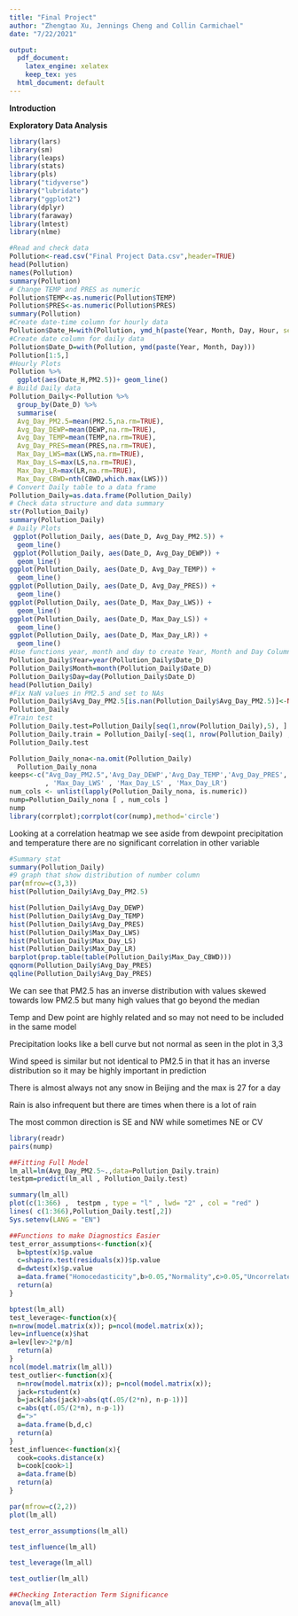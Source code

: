 ---
title: "Final Project"
author: "Zhengtao Xu, Jennings Cheng and Collin Carmichael"
date: "7/22/2021"

output:
  pdf_document: 
    latex_engine: xelatex
    keep_tex: yes
  html_document: default
---


**Introduction**

**Exploratory Data Analysis**


```{r include=FALSE}
library(lars)
library(sm)
library(leaps)
library(stats)
library(pls)
library("tidyverse")
library("lubridate")
library("ggplot2")
library(dplyr)
library(faraway)
library(lmtest)
library(nlme)
```

```{r include=FALSE}
#Read and check data
Pollution<-read.csv("Final Project Data.csv",header=TRUE)
head(Pollution)
names(Pollution)
summary(Pollution)
# Change TEMP and PRES as numeric
Pollution$TEMP<-as.numeric(Pollution$TEMP)
Pollution$PRES<-as.numeric(Pollution$PRES)
summary(Pollution)
#Create date-time column for hourly data
Pollution$Date_H=with(Pollution, ymd_h(paste(Year, Month, Day, Hour, sep= ' ')))
#Create date column for daily data
Pollution$Date_D=with(Pollution, ymd(paste(Year, Month, Day)))
Pollution[1:5,]
#Hourly Plots
Pollution %>% 
  ggplot(aes(Date_H,PM2.5))+ geom_line()
# Build Daily data
Pollution_Daily<-Pollution %>%
  group_by(Date_D) %>%
  summarise(
  Avg_Day_PM2.5=mean(PM2.5,na.rm=TRUE),
  Avg_Day_DEWP=mean(DEWP,na.rm=TRUE),
  Avg_Day_TEMP=mean(TEMP,na.rm=TRUE),
  Avg_Day_PRES=mean(PRES,na.rm=TRUE),
  Max_Day_LWS=max(LWS,na.rm=TRUE),
  Max_Day_LS=max(LS,na.rm=TRUE),
  Max_Day_LR=max(LR,na.rm=TRUE),
  Max_Day_CBWD=nth(CBWD,which.max(LWS)))
# Convert Daily table to a data frame
Pollution_Daily=as.data.frame(Pollution_Daily)
# Check data structure and data summary
str(Pollution_Daily)
summary(Pollution_Daily)
# Daily Plots
 ggplot(Pollution_Daily, aes(Date_D, Avg_Day_PM2.5)) +
  geom_line()
 ggplot(Pollution_Daily, aes(Date_D, Avg_Day_DEWP)) +
  geom_line() 
ggplot(Pollution_Daily, aes(Date_D, Avg_Day_TEMP)) +
  geom_line()
ggplot(Pollution_Daily, aes(Date_D, Avg_Day_PRES)) +
  geom_line()
ggplot(Pollution_Daily, aes(Date_D, Max_Day_LWS)) +
  geom_line()
ggplot(Pollution_Daily, aes(Date_D, Max_Day_LS)) +
  geom_line()
ggplot(Pollution_Daily, aes(Date_D, Max_Day_LR)) +
  geom_line()
#Use functions year, month and day to create Year, Month and Day Columns
Pollution_Daily$Year=year(Pollution_Daily$Date_D)
Pollution_Daily$Month=month(Pollution_Daily$Date_D)
Pollution_Daily$Day=day(Pollution_Daily$Date_D)
head(Pollution_Daily)
#Fix NaN values in PM2.5 and set to NAs
Pollution_Daily$Avg_Day_PM2.5[is.nan(Pollution_Daily$Avg_Day_PM2.5)]<-NA
Pollution_Daily
#Train test
Pollution_Daily.test=Pollution_Daily[seq(1,nrow(Pollution_Daily),5), ]
Pollution_Daily.train = Pollution_Daily[-seq(1, nrow(Pollution_Daily) , 5 ) , ]
Pollution_Daily.test


```
```{r echo=FALSE}
Pollution_Daily_nona<-na.omit(Pollution_Daily)
  Pollution_Daily_nona
keeps<-c("Avg_Day_PM2.5",'Avg_Day_DEWP','Avg_Day_TEMP','Avg_Day_PRES','Max_Day_LWS' , 'Avg_Day_PRES' 
         , 'Max_Day_LWS' , 'Max_Day_LS' , 'Max_Day_LR')
num_cols <- unlist(lapply(Pollution_Daily_nona, is.numeric))
nump=Pollution_Daily_nona [ , num_cols ]
nump
library(corrplot);corrplot(cor(nump),method='circle')
```
Looking at a correlation heatmap we see aside from dewpoint precipitation and temperature there are no significant correlation in other variable
```{r echo=FALSE}
#Summary stat
summary(Pollution_Daily)
#9 graph that show distribution of number column
par(mfrow=c(3,3))
hist(Pollution_Daily$Avg_Day_PM2.5)

hist(Pollution_Daily$Avg_Day_DEWP)
hist(Pollution_Daily$Avg_Day_TEMP)
hist(Pollution_Daily$Avg_Day_PRES)
hist(Pollution_Daily$Max_Day_LWS)
hist(Pollution_Daily$Max_Day_LS)
hist(Pollution_Daily$Max_Day_LR)
barplot(prop.table(table(Pollution_Daily$Max_Day_CBWD)))
qqnorm(Pollution_Daily$Avg_Day_PRES)
qqline(Pollution_Daily$Avg_Day_PRES)
```
We can see that PM2.5 has an inverse distribution with values skewed towards low PM2.5 but many high values that go beyond the median

Temp and Dew point are highly related and so may not need to be included in the same model

Precipitation looks like a bell curve but not normal as seen in the plot in 3,3

Wind speed is similar but not identical to PM2.5 in that it has an inverse distribution so it may be highly important in prediction

There is almost always not any snow in Beijing and the max is 27 for a day

Rain is also infrequent but there are times when there is a lot of rain

The most common direction is SE and NW while sometimes NE or CV

```{r echo =FALSE}
library(readr) 
pairs(nump)
```
```{r , echo = FALSE }
##Fitting Full Model
lm_all=lm(Avg_Day_PM2.5~.,data=Pollution_Daily.train)
testpm=predict(lm_all , Pollution_Daily.test)

summary(lm_all)
plot(c(1:366) ,  testpm , type = "l" , lwd= "2" , col = "red" )
lines( c(1:366),Pollution_Daily.test[,2])
Sys.setenv(LANG = "EN")

```

```{r include=FALSE}
##Functions to make Diagnostics Easier
test_error_assumptions<-function(x){
  b=bptest(x)$p.value
  c=shapiro.test(residuals(x))$p.value
  d=dwtest(x)$p.value
  a=data.frame("Homocedasticity",b>0.05,"Normality",c>0.05,"Uncorrelated Errors",d>0.05)
  return(a)
}

bptest(lm_all)
test_leverage<-function(x){
n=nrow(model.matrix(x)); p=ncol(model.matrix(x));
lev=influence(x)$hat
a=lev[lev>2*p/n]
  return(a)
}
ncol(model.matrix(lm_all))
test_outlier<-function(x){
  n=nrow(model.matrix(x)); p=ncol(model.matrix(x));
  jack=rstudent(x)
  b=jack[abs(jack)>abs(qt(.05/(2*n), n-p-1))]
  c=abs(qt(.05/(2*n), n-p-1))
  d=">"
  a=data.frame(b,d,c)
  return(a)
}
test_influence<-function(x){
  cook=cooks.distance(x)
  b=cook[cook>1]
  a=data.frame(b)
  return(a)
}
```

```{r echo = FALSE }
par(mfrow=c(2,2))
plot(lm_all)
```

```{r}
test_error_assumptions(lm_all)
```

```{r}
test_influence(lm_all)
```

```{r}
test_leverage(lm_all)
```

```{r}
test_outlier(lm_all)

```

```{r}
##Checking Interaction Term Significance
anova(lm_all)

```